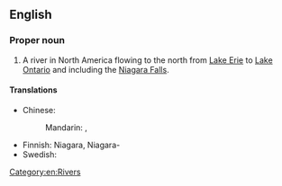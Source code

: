 ==English==
{{wikipedia}}

===Proper noun===
{{en-proper noun}}

# A river in North America flowing to the north from [[Lake Erie]] to [[Lake Ontario]] and including the [[Niagara Falls]].

====Translations====
{{trans-top|river in North America}}
* Chinese:
*: Mandarin: {{t|zh|尼亞加拉河|sc=Hani}}, {{t|zh|尼亚加拉河|tr=Níyǎjiālāhé|sc=Hani}}
{{trans-mid}}
* Finnish: Niagara, Niagara-{{t+|fi|joki}}
* Swedish: {{t-|sv|Niagarafloden}}
{{trans-bottom}}

[[Category:en:Rivers]]